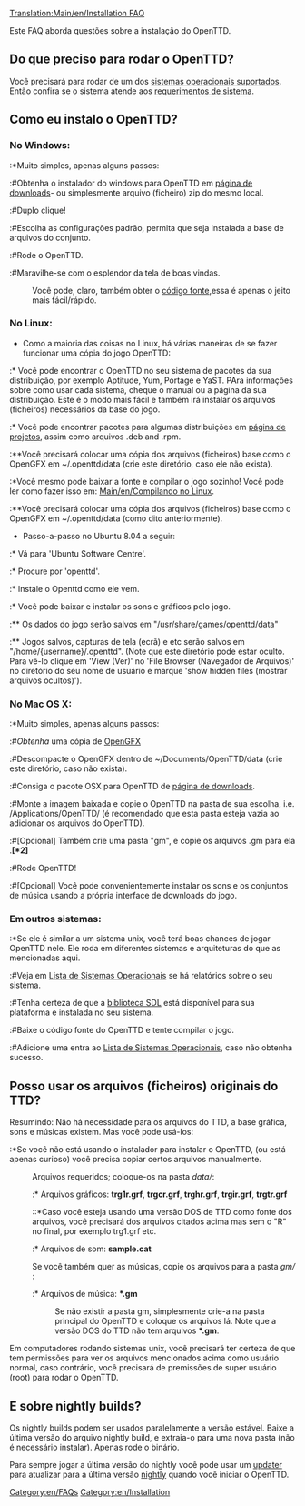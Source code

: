 [[Translation:Main/en/Installation FAQ]]{{pt/FAQmenu}}

Este FAQ aborda questões sobre a instalação do OpenTTD.

== Do que preciso para rodar o OpenTTD? ==
Você precisará para rodar de um dos [[Main/en/Operating system|sistemas operacionais suportados]]. Então confira se o sistema atende aos [[Main/pt/Requerimentos de Sistema|requerimentos de sistema]].

== Como eu instalo o OpenTTD? ==
=== No Windows: ===
:*Muito simples, apenas alguns passos:
:#Obtenha o instalador do windows para OpenTTD em [http://www.openttd.org/download-stable página de downloads]- ou simplesmente arquivo (ficheiro) zip do mesmo local.
:#Duplo clique!
:#Escolha as configurações padrão, permita que seja instalada a base de arquivos do conjunto. 
:#Rode o OpenTTD.
:#Maravilhe-se com o esplendor da tela de boas vindas.

:Você pode, claro, também obter o [[Main/en/FAQ development#Source code|código fonte]],essa é apenas o jeito mais fácil/rápido. 

=== No Linux: ===
* Como a maioria das coisas no Linux, há várias maneiras de se fazer funcionar uma cópia do jogo OpenTTD:
:* Você pode encontrar o OpenTTD no seu sistema de pacotes da sua distribuição, por exemplo Aptitude, Yum, Portage e YaST. PAra informações sobre como usar cada sistema, cheque o manual ou a página da sua distribuição. Este é o modo mais fácil e também irá instalar os arquivos (ficheiros) necessários da base do jogo. 
:* Você pode encontrar pacotes para algumas distribuições em [http://www.openttd.org/download-stable página de projetos], assim como arquivos .deb and .rpm.
:**Você precisará colocar uma cópia dos arquivos (ficheiros) base como o OpenGFX em ~/.openttd/data (crie este diretório, caso ele não exista).
:*Você mesmo pode baixar a fonte e compilar o jogo sozinho! Você pode ler como fazer isso em: [[Main/en/Compilando no Linux]].
:**Você precisará colocar uma cópia dos arquivos (ficheiros) base como o OpenGFX em ~/.openttd/data (como dito anteriormente).

* Passo-a-passo no Ubuntu 8.04 a seguir:
:* Vá para 'Ubuntu Software Centre'.
:* Procure por 'openttd'.
:* Instale o Openttd como ele vem.
:* Você pode baixar e instalar os sons e gráficos pelo jogo.
:** Os dados do jogo serão salvos em "/usr/share/games/openttd/data"
:** Jogos salvos, capturas de tela (ecrã) e etc serão salvos em "/home/{username}/.openttd". (Note que este diretório pode estar oculto. Para vê-lo clique em 'View (Ver)' no 'File Browser (Navegador de Arquivos)' no diretório do seu nome de usuário e marque 'show hidden files (mostrar arquivos ocultos)').

=== No Mac OS X: ===
:*Muito simples, apenas alguns passos:
:#''Obtenha'' uma cópia de [http://www.openttd.org/download-opengfx OpenGFX]
:#Descompacte o OpenGFX dentro de ~/Documents/OpenTTD/data (crie este diretório, caso não exista).
:#Consiga o pacote OSX para OpenTTD de [http://www.openttd.org/download-stable página de downloads].
:#Monte a imagem baixada e copie o OpenTTD na pasta de sua escolha, i.e. /Applications/OpenTTD/ (é recomendado que esta pasta esteja vazia ao adicionar os arquivos do OpenTTD).
:#[Opcional] Também crie uma pasta "gm", e copie os arquivos .gm para ela .'''[*2]'''
:#Rode OpenTTD!
:#[Opcional] Você pode convenientemente instalar os sons e os conjuntos de música usando a própria interface de downloads do jogo.

=== Em outros sistemas: ===
:*Se ele é similar a um sistema unix, você terá boas chances de jogar OpenTTD nele. Ele roda em diferentes sistemas e arquiteturas do que as mencionadas aqui.
:#Veja em [[Main/pt/Sistemas Operacionais|Lista de Sistemas Operacionais]] se há relatórios sobre o seu sistema.
:#Tenha certeza de que a [http://libsdl.org biblioteca SDL] está disponível para sua plataforma e instalada no seu sistema.
:#Baixe o código fonte do OpenTTD e tente compilar o jogo.
:#Adicione uma entra ao [[Main/pt/Sistemas Operacionais|Lista de Sistemas Operacionais]], caso não obtenha sucesso.

== Posso usar os arquivos (ficheiros) originais do TTD? ==

Resumindo: Não há necessidade para os arquivos do TTD, a base gráfica, sons e músicas existem. Mas você pode usá-los:

:*Se você não está usando o instalador para instalar o OpenTTD, (ou está apenas curioso) você precisa copiar certos arquivos manualmente.
:Arquivos requeridos; coloque-os na pasta <i>data/</i>:
::* Arquivos gráficos: <b>trg1r.grf</b>, <b>trgcr.grf</b>, <b>trghr.grf</b>, <b>trgir.grf</b>, <b>trgtr.grf</b>
:::*Caso você esteja usando uma versão DOS de TTD como fonte dos arquivos, você precisará dos arquivos citados acima mas sem o "R" no final, por exemplo trg1.grf etc.
::* Arquivos de som: <b>sample.cat</b>
:Se você também quer as músicas, copie os arquivos para a pasta <i>gm/</i> :
::* Arquivos de música: <b>*.gm</b>
::Se não existir a pasta gm, simplesmente crie-a na pasta principal do OpenTTD e coloque os arquivos lá. Note que a versão DOS do TTD não tem arquivos <b>*.gm</b>.

Em computadores rodando sistemas unix, você precisará ter certeza de que tem permissões para ver os arquivos mencionados acima como usuário normal, caso contrário, você precisará de premissões de super usuário (root) para rodar o OpenTTD.

== E sobre nightly builds? ==
Os nightly builds podem ser usados paralelamente a versão estável. Baixe a última versão do arquivo nightly build, e extraia-o para uma nova pasta (não é necessário instalar). Apenas rode o binário.

Para sempre jogar a última versão do nightly você pode usar um [[Main/en/OpenTTD Updaters|updater]] para atualizar para a última versão [[Main/en/Nightly build|nightly]] quando você iniciar o OpenTTD.

[[Category:en/FAQs]]
[[Category:en/Installation]]